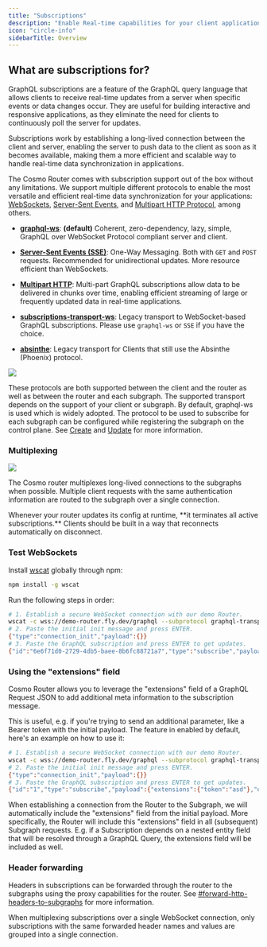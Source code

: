 ```yaml
---
title: "Subscriptions"
description: "Enable Real-time capabilities for your client applications."
icon: "circle-info"
sidebarTitle: Overview
---
```


## What are subscriptions for?

GraphQL subscriptions are a feature of the GraphQL query language that allows clients to receive real-time updates from a server when specific events or data changes occur. They are useful for building interactive and responsive applications, as they eliminate the need for clients to continuously poll the server for updates.

Subscriptions work by establishing a long-lived connection between the client and server, enabling the server to push data to the client as soon as it becomes available, making them a more efficient and scalable way to handle real-time data synchronization in applications.

The Cosmo Router comes with subscription support out of the box without any limitations. We support multiple different protocols to enable the most versatile and efficient real-time data synchronization for your applications: [WebSockets](/router/subscriptions/websocket-subprotocols), [Server-Sent Events](/router/subscriptions/server-sent-events-sse), and [Multipart HTTP Protocol](/router/subscriptions/multipart-http-requests), among others.

- [**graphql-ws**](https://github.com/enisdenjo/graphql-ws): **(default)** Coherent, zero-dependency, lazy, simple, GraphQL over WebSocket Protocol compliant server and client.

- [**Server-Sent Events (SSE)**](https://en.wikipedia.org/wiki/Server-sent_events): One-Way Messaging. Both with `GET` and `POST` requests. Recommended for unidirectional updates. More resource efficient than WebSockets.

- [**Multipart HTTP**](https://www.apollographql.com/docs/graphos/routing/operations/subscriptions/multipart-protocol): Multi-part GraphQL subscriptions allow data to be delivered in chunks over time, enabling efficient streaming of large or frequently updated data in real-time applications.

- [**subscriptions-transport-ws**](https://github.com/apollographql/subscriptions-transport-ws): Legacy transport to WebSocket-based GraphQL subscriptions. Please use `graphql-ws` or `SSE` if you have the choice.

- [**absinthe**](https://github.com/absinthe-graphql/absinthe_phoenix): Legacy transport for Clients that still use the Absinthe (Phoenix) protocol.

<Frame caption="The Router connects your Clients and Subgraphs to establish a Real-time connection.">
  <img src="/images/router/image-3.png" />
</Frame>

These protocols are both supported between the client and the router as well as between the router and each subgraph. The supported transport depends on the support of your client or subgraph. By default, graphql-ws is used which is widely adopted. The protocol to be used to subscribe for each subgraph can be configured while registering the subgraph on the control plane. See [Create](/cli/subgraph/create) and [Update](/cli/subgraph/update) for more information.

### Multiplexing

<Frame caption="The Clients and Subgraphs can speak different protocols depending on their abilities.">
  <img src="/images/router/image-4.png" />
</Frame>

The Cosmo router multiplexes long-lived connections to the subgraphs when possible. Multiple client requests with the same authentication information are routed to the subgraph over a single connection.

<Info>
  Whenever your router updates its config at runtime, **it terminates all active
  subscriptions.** Clients should be built in a way that reconnects
  automatically on disconnect.
</Info>

### Test WebSockets

Install [wscat](https://github.com/websockets/wscat) globally through npm:

```bash
npm install -g wscat
```

Run the following steps in order:

```bash
# 1. Establish a secure WebSocket connection with our demo Router.
wscat -c wss://demo-router.fly.dev/graphql --subprotocol graphql-transport-ws
# 2. Paste the initial init message and press ENTER.
{"type":"connection_init","payload":{}}
# 3. Paste the GraphQL subscription and press ENTER to get updates.
{"id":"6e6f71d0-2729-4db5-baee-8b6fc88721a7","type":"subscribe","payload":{"query":"subscription {\n  currentTime {\n    unixTime\n  }\n}"}}
```

### Using the "extensions" field

Cosmo Router allows you to leverage the "extensions" field of a GraphQL Request JSON to add additional meta information to the subscription message.

This is useful, e.g. if you're trying to send an additional parameter, like a Bearer token with the initial payload. The feature in enabled by default, here's an example on how to use it:

```bash
# 1. Establish a secure WebSocket connection with our demo Router.
wscat -c wss://demo-router.fly.dev/graphql --subprotocol graphql-transport-ws
# 2. Paste the initial init message and press ENTER.
{"type":"connection_init","payload":{}}
# 3. Paste the GraphQL subscription and press ENTER to get updates.
{"id":"1","type":"subscribe","payload":{"extensions":{"token":"asd"},"query":"subscription {\n  currentTime {\n    unixTime\n  }\n}"}}
```

When establishing a connection from the Router to the Subgraph, we will automatically include the "extensions" field from the initial payload. More specifically, the Router will include this "extensions" field in all (subsequent) Subgraph requests. E.g. if a Subscription depends on a nested entity field that will be resolved through a GraphQL Query, the extensions field will be included as well.

### Header forwarding

Headers in subscriptions can be forwarded through the router to the subgraphs using the proxy capabilities for the router. See [#forward-http-headers-to-subgraphs](/router/proxy-capabilities#forward-http-headers-to-subgraphs) for more information.

When multiplexing subscriptions over a single WebSocket connection, only subscriptions with the same forwarded header names and values are grouped into a single connection.
